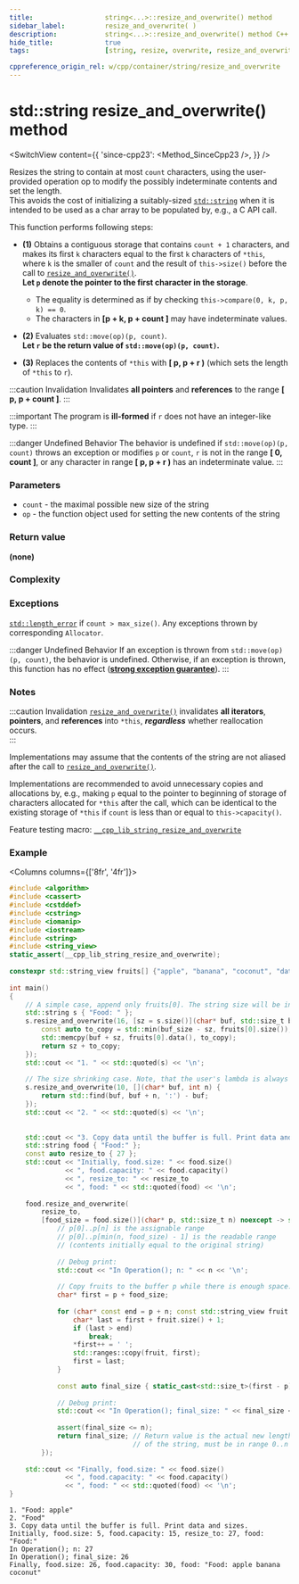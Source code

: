 ```yaml
---
title:					string<...>::resize_and_overwrite() method
sidebar_label:			resize_and_overwrite( )
description:			string<...>::resize_and_overwrite() method C++ documentation
hide_title:				true
tags:					[string, resize, overwrite, resize_and_overwrite, reserve]

cppreference_origin_rel: w/cpp/container/string/resize_and_overwrite
---
```



<!----------------- Codes ---------------------->


<!-- resize_and_overwrite() -->

# std::string resize_and_overwrite() method

<SwitchView content={{
	'since-cpp23': <Method_SinceCpp23 />,
}} />

Resizes the string to contain at most `count` characters, using the user-provided operation op to modify the possibly indeterminate contents and set the length.  
This avoids the cost of initializing a suitably-sized [`std::string`](../string) when it is intended to be used as a char array to be populated by, e.g., a C API call.

This function performs following steps:
 - **(1)** Obtains a contiguous storage that contains `count + 1` characters, and makes its first `k` characters equal to the first `k` characters of `*this`, where `k` is the smaller of `count` and the result of `this->size()` before the call to [`resize_and_overwrite()`](#).  
	**Let `p` denote the pointer to the first character in the storage**.
	- The equality is determined as if by checking `this->compare(0, k, p, k) == 0`.
	- The characters in **[p + k, p + count ]** may have indeterminate values.

 - **(2)** Evaluates `std::move(op)(p, count)`.  
	**Let `r` be the return value of `std::move(op)(p, count)`.**

 - **(3)** Replaces the contents of `*this` with **[ p, p + r )** (which sets the length of `*this` to `r`).

:::caution Invalidation
Invalidates **all pointers** and **references** to the range **[ p, p + count ]**.
:::

:::important
The program is **ill-formed** if `r` does not have an integer-like type. 
:::

:::danger Undefined Behavior
The <Tooltip title={Term_UndefinedBehaviour}>behavior is undefined</Tooltip> if `std::move(op)(p, count)` throws an exception or modifies `p` or `count`, `r` is not in the range **[ 0, count ]**, or any character in range **[ p, p + r )** has an indeterminate value.
:::

### Parameters

 - `count` - the maximal possible new size of the string
 - `op` - the function object used for setting the new contents of the string

### Return value

**(none)**

### Complexity

<ImproveSection />

### Exceptions

[`std::length_error`](#) if `count > max_size()`. Any exceptions thrown by corresponding `Allocator`.

:::danger Undefined Behavior
If an exception is thrown from `std::move(op)(p, count)`, the <Tooltip title={Term_UndefinedBehaviour}>behavior is undefined</Tooltip>.
Otherwise, if an exception is thrown, this function has no effect ([**strong exception guarantee**](#)).
:::

### Notes

:::caution Invalidation
[`resize_and_overwrite()`](#) invalidates **all iterators**, **pointers**, and **references** into `*this`, ***regardless*** whether reallocation occurs.  
:::

Implementations may assume that the contents of the string are not aliased after the call to [`resize_and_overwrite()`](#).

Implementations are recommended to avoid unnecessary copies and allocations by, e.g., making `p` equal to the pointer to beginning of storage of characters allocated for `*this` after the call, which can be identical to the existing storage of `*this` if `count` is less than or equal to `this->capacity()`.

Feature testing macro: [`__cpp_lib_string_resize_and_overwrite`](#)

### Example

<Columns columns={['8fr', '4fr']}>
<div>

```cpp title='Main.cpp' showLineNumbers
#include <algorithm>
#include <cassert>
#include <cstddef>
#include <cstring>
#include <iomanip>
#include <iostream>
#include <string>
#include <string_view>
static_assert(__cpp_lib_string_resize_and_overwrite);
 
constexpr std::string_view fruits[] {"apple", "banana", "coconut", "date", "elderberry"};
 
int main()
{
    // A simple case, append only fruits[0]. The string size will be increased.
    std::string s { "Food: " };
    s.resize_and_overwrite(16, [sz = s.size()](char* buf, std::size_t buf_size) {
        const auto to_copy = std::min(buf_size - sz, fruits[0].size());
        std::memcpy(buf + sz, fruits[0].data(), to_copy);
        return sz + to_copy;
    });
    std::cout << "1. " << std::quoted(s) << '\n';
 
    // The size shrinking case. Note, that the user's lambda is always invoked.
    s.resize_and_overwrite(10, [](char* buf, int n) {
        return std::find(buf, buf + n, ':') - buf;
    });
    std::cout << "2. " << std::quoted(s) << '\n';
 
 
    std::cout << "3. Copy data until the buffer is full. Print data and sizes.\n";
    std::string food { "Food:" };
    const auto resize_to { 27 };
    std::cout << "Initially, food.size: " << food.size()
              << ", food.capacity: " << food.capacity()
              << ", resize_to: " << resize_to
              << ", food: " << std::quoted(food) << '\n';
 
    food.resize_and_overwrite(
        resize_to,
        [food_size = food.size()](char* p, std::size_t n) noexcept -> std::size_t {
            // p[0]..p[n] is the assignable range
            // p[0]..p[min(n, food_size) - 1] is the readable range
            // (contents initially equal to the original string)
 
            // Debug print:
            std::cout << "In Operation(); n: " << n << '\n';
 
            // Copy fruits to the buffer p while there is enough space.
            char* first = p + food_size;
 
            for (char* const end = p + n; const std::string_view fruit : fruits) {
                char* last = first + fruit.size() + 1;
                if (last > end)
                    break;
                *first++ = ' ';
                std::ranges::copy(fruit, first);
                first = last;
            }
 
            const auto final_size { static_cast<std::size_t>(first - p) };
 
            // Debug print:
            std::cout << "In Operation(); final_size: " << final_size << '\n';
 
            assert(final_size <= n);
            return final_size; // Return value is the actual new length
                               // of the string, must be in range 0..n
        });
 
    std::cout << "Finally, food.size: " << food.size()
              << ", food.capacity: " << food.capacity()
              << ", food: " << std::quoted(food) << '\n';
}
```

</div>
<div>

```plaintext title="Output"
1. "Food: apple"
2. "Food"
3. Copy data until the buffer is full. Print data and sizes.
Initially, food.size: 5, food.capacity: 15, resize_to: 27, food: "Food:"
In Operation(); n: 27
In Operation(); final_size: 26
Finally, food.size: 26, food.capacity: 30, food: "Food: apple banana coconut"
```

</div>
</Columns>
